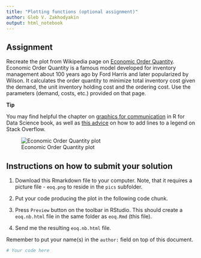 ```yaml
---
title: "Plotting functions (optional assignment)"
author: Gleb V. Zakhodyakin
output: html_notebook
---
```


## Assignment

Recreate the plot from Wikipedia page on [Economic Order Quantity](https://en.wikipedia.org/wiki/Economic_order_quantity).
Economic Order Quantity is a famous model developed for inventory management about 100 years ago by Ford Harris and later popularized by Wilson. It calculates the order quantity to minimize total inventory cost given the demand, the unit inventory holding cost and the ordering cost. Use the parameters (demand, costs, etc.) provided on that page.

**Tip**

You may find helpful the chapter on [graphics for communication](http://r4ds.had.co.nz/graphics-for-communication.html) in R for Data Science book, as well as [this advice](http://stackoverflow.com/questions/18060116/adding-legend-to-ggplot-when-lines-were-added-manually) on how to add lines to a legend on Stack Overflow.

![Economic Order Quantity plot](eoq.png)

## Instructions on how to submit your solution

1. Download this Rmarkdown file to your computer. Note, that it requires a picture file - `eoq.png` to reside in the `pics` subfolder.

2. Put your code producing the plot in the following code chunk. 

3. Press `Preview` button on the toolbar in RStudio. This should create a `eoq.nb.html` file in the same folder as `eoq.Rmd` (this file).

4. Send me the resulting `eoq.nb.html` file. 

Remember to put your name(s) in the `author:` field on top of this document.

```r
# Your code here

```

